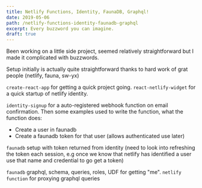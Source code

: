```yaml
---
title: Netlify Functions, Identity, FaunaDB, Graphql!
date: 2019-05-06
path: /netlify-functions-identity-faunadb-graphql
excerpt: Every buzzword you can imagine.
draft: true
---
```


Been working on a little side project, seemed relatively straightforward but I made it complicated with buzzwords.

Setup initially is actually quite straightforward thanks to hard work of grat people (netlify, fauna, sw-yx)

`create-react-app` for getting a quick project going.
`react-netlify-widget` for a quick startup of netlify identity.

`identity-signup` for a auto-registered webhook function on email confirmation.
Then some examples used to write the function, what the function does:

- Create a user in faunadb
- Create a faunadb token for that user (allows authenticated use later)

`faunadb` setup with token returned from identity (need to look into refreshing the token each session, e.g once we know that netlify has identified a user use that name and credential to go get a token)

`faunadb` graphql, schema, queries, roles, UDF for getting "me".
`netlify function` for proxying graphql queries
